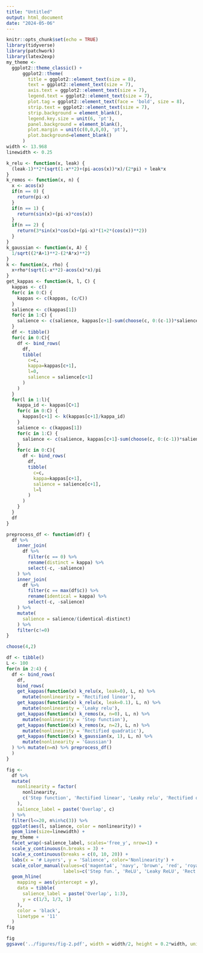 ```yaml
---
title: "Untitled"
output: html_document
date: "2024-05-06"
---
```


```r
knitr::opts_chunk$set(echo = TRUE)
library(tidyverse)
library(patchwork)
library(latex2exp)
my_theme <-
  ggplot2::theme_classic() +
      ggplot2::theme(
        title = ggplot2::element_text(size = 8),
        text = ggplot2::element_text(size = 7),
        axis.text = ggplot2::element_text(size = 7),
        legend.text = ggplot2::element_text(size = 7),
        plot.tag = ggplot2::element_text(face = 'bold', size = 8),
        strip.text = ggplot2::element_text(size = 7),
        strip.background = element_blank(),
        legend.key.size = unit(6, 'pt'),
        panel.background = element_blank(),
        plot.margin = unit(c(0,0,0,0), 'pt'),
        plot.background=element_blank()
      )
width <- 13.968
linewidth <- 0.25
```

```r
k_relu <- function(x, leak) {
  (leak-1)**2*(sqrt(1-x**2)+(pi-acos(x))*x)/(2*pi) + leak*x
}
k_remos <- function(x, n) {
  x <- acos(x)
  if(n == 0) {
    return(pi-x)
  }
  if(n == 1) {
    return(sin(x)+(pi-x)*cos(x))
  }
  if(n == 2) {
    return(3*sin(x)*cos(x)+(pi-x)*(1+2*(cos(x))**2))
  }
}
k_gaussian <- function(x, A) {
  1/sqrt((2*A+1)**2-(2*A*x)**2)
}
k <- function(x, rho) {
  x+rho*(sqrt(1-x**2)-acos(x)*x)/pi
}
get_kappas <- function(k, l, C) {
  kappas <- c()
  for(c in 0:C) {
    kappas <- c(kappas, (c/C))
  }
  salience <- c(kappas[1])
  for(c in 1:C) {
    salience <- c(salience, kappas[c+1]-sum(choose(c, 0:(c-1))*salience))
  }
  df <- tibble()
  for(c in 0:C){
    df <- bind_rows(
      df,
      tibble(
        c=c,
        kappa=kappas[c+1],
        l=0,
        salience = salience[c+1]
      )
    )
  }
  for(l in 1:l){
    kappa_id <- kappas[C+1]
    for(c in 0:C) {
      kappas[c+1] <- k(kappas[c+1]/kappa_id)
    }
    salience <- c(kappas[1])
    for(c in 1:C) {
      salience <- c(salience, kappas[c+1]-sum(choose(c, 0:(c-1))*salience))
    }
    for(c in 0:C){
      df <- bind_rows(
        df,
        tibble(
          c=c,
          kappa=kappas[c+1],
          salience = salience[c+1],
          l=l
        )
      )
    }
  }
  df
}
```

```r
preprocess_df <- function(df) {
  df %>%
    inner_join(
      df %>%
        filter(c == 0) %>%
        rename(distinct = kappa) %>%
        select(-c, -salience)
    ) %>%
    inner_join(
      df %>%
        filter(c == max(df$c)) %>%
        rename(identical = kappa) %>%
        select(-c, -salience)
    ) %>%
    mutate(
      salience = salience/(identical-distinct)
    ) %>%
    filter(c!=0)
}
```


```r
choose(4,2)
```

```r
df <- tibble()
L <- 100
for(n in 2:4) {
  df <- bind_rows(
    df,
    bind_rows(
    get_kappas(function(x) k_relu(x, leak=0), L, n) %>%
      mutate(nonlinearity = 'Rectified linear'),
    get_kappas(function(x) k_relu(x, leak=0.1), L, n) %>%
      mutate(nonlinearity = 'Leaky relu'),
    get_kappas(function(x) k_remos(x, n=0), L, n) %>%
      mutate(nonlinearity = 'Step function'),
    get_kappas(function(x) k_remos(x, n=2), L, n) %>%
      mutate(nonlinearity = 'Rectified quadratic'),
    get_kappas(function(x) k_gaussian(x, 1), L, n) %>%
      mutate(nonlinearity = 'Gaussian')
  ) %>% mutate(n=n) %>% preprocess_df()
  )
}
```

```r
fig <-
  df %>%
  mutate(
    nonlinearity = factor(
      nonlinearity,
      c('Step function', 'Rectified linear', 'Leaky relu', 'Rectified quadratic', 'Gaussian')
    ),
    salience_label = paste('Overlap', c)
  ) %>%
  filter(l<=20, n%in%c(3)) %>%
  ggplot(aes(l, salience, color = nonlinearity)) +
  geom_line(size=linewidth) +
  my_theme +
  facet_wrap(~salience_label, scales='free_y', nrow=1) +
  scale_y_continuous(n.breaks = 3) +
  scale_x_continuous(breaks = c(0, 10, 20)) +
  labs(x = '# Layers', y = 'Salience', color='Nonlinearity') +
  scale_color_manual(values=c('magenta4', 'navy', 'brown', 'red', 'royalblue'),
                     labels=c('Step fun.', 'ReLU', 'Leaky ReLU', 'Rect. quad.', 'Gaussian')) +
  geom_hline(
    mapping = aes(yintercept = y),
    data = tibble(
      salience_label = paste('Overlap', 1:3),
      y = c(1/3, 1/3, 1)
    ),
    color = 'black',
    linetype = '11'
  )
fig
```

```r
fig
ggsave('../figures/fig-2.pdf', width = width/2, height = 0.2*width, units = 'cm')
```

